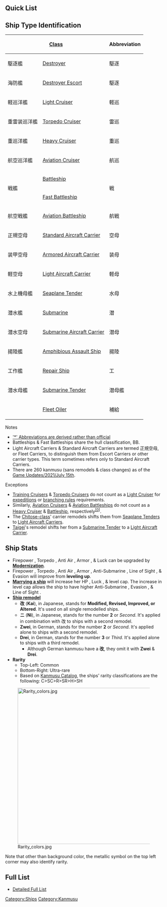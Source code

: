 ==Quick List==
{{Shiplist}}
{{clear}}

==Ship Type Identification==
{| class="wikitable"
|-
!colspan=2|[[Glossary#Class classification|Class]]
!colspan=2|Abbreviation
![[Combat#Common Setups|Combat Notes]]
|-
|駆逐艦
|[[List of destroyers by upgraded maximum stats|Destroyer]]
|駆逐
|DD
|High evasion, low resource consumption, & [[List of Anti-Submarine Equipment by stats|ASW-capable]], but lacks armor & firepower.
|-
|海防艦
|[[List of destroyer escorts by upgraded maximum stats|Destroyer Escort]]
|駆逐
|DE
|Can OASW at 60 ASW. In many cases, they act like weaker slow DDs.
|-
|軽巡洋艦
|[[List of light cruisers by upgraded maximum stats|Light Cruiser]]
|軽巡
|CL
|Very flexible. Utilizes [[Equipment|medium main guns]], [[List of Anti-Submarine Equipment by stats|ASW]], & [[Combat#Combat Equipment Setups|artillery spotting]].
|-
|style=white-space:nowrap|重雷装巡洋艦
|[[List of light cruisers by upgraded maximum stats|Torpedo Cruiser]]
|雷巡
|CLT*
|Can equip [[Type A Ko-hyoteki]] to enable the [[Combat#Combat Stages|opening torpedo attack]].
|-
|重巡洋艦
|[[List of heavy cruisers by upgraded maximum stats|Heavy Cruiser]]
|重巡
|CA
|Stronger in surface combat than light cruisers at the expense of [[List of Anti-Submarine Equipment by stats|ASW]].
|-
|航空巡洋艦
|[[EliteCAV|Aviation Cruiser]]
|航巡
|CAV*
|A CA that is capable of initiating [[Combat#Fighter Combat|fighter combat]] to enable [[Combat#Combat Equipment Setups|artillery spotting]] & ASW via [[List of Seaplanes by stats|seaplane bombers]].
|-
|rowspan=2|戦艦
|[[List of battleships by upgraded maximum stats|Battleship]]
|rowspan=2|戦
|rowspan=2|BB
|Utilizes [[Equipment|high-caliber main guns]], heavy armor, & the [[Combat#Combat Stages|second shelling phase]]. Lacks ASW & torpedo attacks.
|-
|[[List of battleships by upgraded maximum stats|Fast Battleship]]
|Has faster [[Docking|repair times]] and are "fast" ships (all but [[Gangut]]).
|-
|航空戦艦
|[[List of Aviation Battleships by upgraded maximum stats|Aviation Battleship]]
|航戦
|BBV*
|Has ASW via [[List of Seaplanes by stats|seaplane bombers]] & can initiate [[Combat#Fighter Combat|fighter combat]] to enable [[Combat#Combat Equipment Setups|artillery spotting]].
|-
|正規空母
|[[List of fleet standard aircraft carriers by upgraded maximum stats|Standard Aircraft Carrier]]
|空母
|CV
|Achieves [[Combat#Fighter Combat|air superiority]] by [[List of Fighters by stats|fighters]]. Cannot attack during night battle. Must equip with [[Glossary#Equipment|bombers]] to enable [[Combat#Day Combat|regular attacks]].
|-
|装甲空母
|[[List of fleet standard aircraft carriers by upgraded maximum stats|Armored Aircraft Carrier]]
|装母
|CVB
|Armored Aircraft Carriers can still attack with [[Combat#Day Combat|moderate hull damage]].
|-
|軽空母
|[[List of light aircraft carriers by upgraded maximum stats|Light Aircraft Carrier]]
|軽母
|CVL
|Weaker than standard carriers, but capable of attacking submarines.
|-
|水上機母艦
|[[List of seaplane tenders by upgraded maximum stats|Seaplane Tender]]
|水母
|AV
|Can participate in all [[Combat#Combat Stages|day attack stages]] given the correct setup.
|-
|潜水艦
|[[List of submarines by upgraded maximum stats|Submarine]]
|潜
|SS
|Limited to [[Combat#Combat Stages|both torpedo phases &amp; night battle]]. Only ships with [[List of Anti-Submarine Equipment by stats|ASW]] can attack them.
|-
|潜水空母
|[[List of submarines by upgraded maximum stats|Submarine Aircraft Carrier]]
|潜母
|SSV*
|Some submarines can equip [[List of Seaplanes by stats|seaplanes]].
|-
|揚陸艦
|[[Auxiliary Ships|Amphibious Assault Ship]]
|揚陸
|LHA*
|[[Akitsumaru|Akitsu Maru]] and [[Shinshuu Maru]] come with a [[Daihatsu-class Landing Craft|Daihatsu]], which increases resource gain from [[expedition]]s.
|-
|工作艦
|[[Auxiliary Ships|Repair Ship]]
|工
|AR
|[[Akashi]] can repair ships while idle. Explained on her page.
|-
|潜水母艦
|[[Auxiliary Ships|Submarine Tender]]
|潜母艦
|AS
|[[Taigei]] and [[Jingei]] are weak, but enables superior pathing in [[World 6|6-1]] and are needed to carry the "Submarine touch".
|-
|
|[[Auxiliary Ships|Fleet Oiler]]
|補給
|AO
|[[Hayasui]], [[Kamoi]] and [[Souya]] can refuel ships mid-sortie and functions as a small AV/CVL.
|}

;Notes
* [[Glossary#Class classification|'*' Abbreviations are derived rather than official]]
* Battleships & Fast Battleships share the hull classification, BB.
* Light Aircraft Carriers & Standard Aircraft Carriers are termed 正規空母, or Fleet Carriers, to distinguish them from Escort Carriers or other carrier types. This term sometimes refers only to Standard Aircraft Carriers.
* There are 260 kanmusu (sans remodels & class changes) as of the [[Game Updates/2021/July 15th]].

;Exceptions
* [[:Category:Katori Class|Training Cruisers]] & [[:Category:Torpedo Cruisers|Torpedo Cruisers]] do not count as a [[List of light cruisers by upgraded maximum stats|Light Cruiser]] for [[Expedition|expeditions]] or [[Tutorial: FAQ#Why do I keep getting sent to the wrong place?|branching rules]] requirements.
* Similarly, [[EliteCAV|Aviation Cruisers]] & [[EliteBBV|Aviation Battleships]] do not count as a [[List of heavy cruisers by upgraded maximum stats|Heavy Cruiser]] & [[List of battleships by upgraded maximum stats|Battleship]], respectively<sup>[[Tutorial: FAQ#Are Kitakami and Ooi first and second remodels considered as CLs for expedition and map requirement purposes?|[0]]]</sup>.
* The [[:Category:Chitose Class|Chitose-class]]' carrier remodels shifts them from [[List of seaplane tenders by upgraded maximum stats|Seaplane Tenders]] to [[EliteCVL|Light Aircraft Carriers]].
* [[Taigei]]'s remodel shifts her from a [[Auxiliary Ships|Submarine Tender]] to a [[EliteCVL|Light Aircraft Carrier]].

==Ship Stats==
*Firepower {{Firepower}}, Torpedo {{Torpedo}}, Anti Air {{AA}}, Armor {{Armor}}, & Luck {{Luck}} can be upgraded by '''[[Modernization]]'''.
*Firepower {{Firepower}}, Torpedo {{Torpedo}}, Anti Air {{AA}}, Armor {{Armor}}, Anti-Submarine {{ASW}}, Line of Sight {{LOS}}, & Evasion {{Evasion}} will improve from '''leveling up'''.
*'''[[Marriage|Marrying a ship]]''' will increase her HP {{HP}}, Luck {{Luck}}, & level cap. The increase in level cap allows the ship to have higher Anti-Submarine {{ASW}}, Evasion {{Evasion}}, & Line of Sight {{LOS}}.
*'''[[Remodel|Ship remodel]]'''
**'''改''' ('''Kai'''), in Japanese, stands for '''Modified, Revised, Improved, or Altered'''. It's used on all single remodelled ships.
**'''ニ''' ('''Ni'''), in Japanese, stands for the number '''2''' or ''Second''. It's applied in combination with 改 to ships with a second remodel.
** '''Zwei''', in German, stands for the number '''2''' or ''Second''. It's applied alone to ships with a second remodel.
** '''Drei''', in German, stands for the number '''3''' or ''Third''. It's applied alone to ships with a third remodel.
*** Although German kanmusu have a '''改''', they omit it with '''Zwei''' & '''Drei'''.
*'''Rarity'''
**Top-Left: Common
**Bottom-Right: Ultra-rare
** Based on [[Merchandise/Supplementary Media#KanColle Ship Girl Catalogue|Kanmusu Catalog]], the ships' rarity classifications are the following: C>SC>R>SR>H>SH

[[File:Rarity colors.jpg|500px]]

Note that other than background color, the metallic symbol on the top left corner may also identify rarity.

==Full List==
*[[Ship list|Detailed Full List]]

[[Category:Ships]]
[[Category:Kanmusu]]